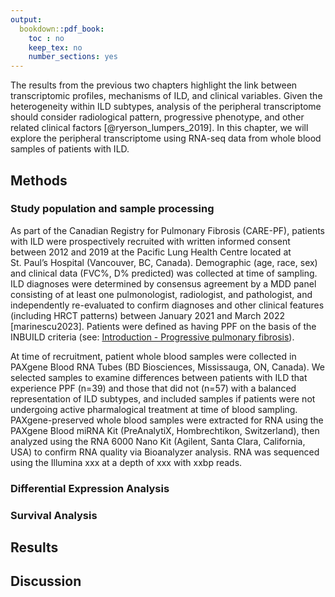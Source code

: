 ```yaml
---
output:
  bookdown::pdf_book:
    toc : no
    keep_tex: no
    number_sections: yes
---
```


<!-- This section is mandatory! -->

The results from the previous two chapters highlight the link between transcriptomic profiles, mechanisms of ILD, and clinical variables. Given the heterogeneity within ILD subtypes, analysis of the peripheral transcriptome should consider radiological pattern, progressive phenotype, and other related clinical factors [@ryerson_lumpers_2019]. In this chapter, we will explore the peripheral transcriptome using RNA-seq data from whole blood samples of patients with ILD. 

## Methods

### Study population and sample processing

As part of the Canadian Registry for Pulmonary Fibrosis (CARE-PF), patients with ILD were prospectively recruited with written informed consent between 2012 and 2019 at the Pacific Lung Health Centre located at St. Paul's Hospital (Vancouver, BC, Canada). Demographic (age, race, sex) and clinical data (FVC%, D\textsubscript{LCO}% predicted) was collected at time of sampling. ILD diagnoses were determined by consensus agreement by a MDD panel consisting of at least one pulmonologist, radiologist, and pathologist, and independently re-evaluated to confirm diagnoses and other clinical features (including HRCT patterns) between January 2021 and March 2022 [marinescu2023]. Patients were defined as having PPF on the basis of the INBUILD criteria (see: [Introduction - Progressive pulmonary fibrosis](#ppf)). 

At time of recruitment, patient whole blood samples were collected in PAXgene Blood RNA Tubes (BD Biosciences, Mississauga, ON, Canada). We selected samples to examine differences between patients with ILD that experience PPF (n=39) and those that did not (n=57) with a balanced representation of ILD subtypes, and included samples if patients were not undergoing active pharmalogical treatment at time of blood sampling. PAXgene-preserved whole blood samples were extracted for RNA using the PAXgene Blood miRNA Kit (PreAnalytiX, Hombrechtikon, Switzerland), then analyzed using the RNA 6000 Nano Kit (Agilent, Santa Clara, California, USA) to confirm RNA quality via Bioanalyzer analysis. RNA was sequenced using the Illumina xxx at a depth of xxx with xxbp reads. 

\begin{landscape}

\captionsetup{width=8.5in}

(ref:race) \textbf{Race, n (\%)}

(ref:bloodpxrnaseq-cap) \textbf{Summary table of demographics of patients with ILD examined for whole blood RNA expression.} Data are shown as either n(\%) or mean ± SD (calculated for all patients within diagnoses unless otherwise indicated). \textit{P}-values were determined using one-way analysis of variance (ANOVA) for continuous variables and Fisher's exact text for categorical variables. Variables relating to progression were determined within a 2-year period. 

```r
bloodpxrnaseq <- readr::read_csv(here::here('Tables', 'BloodRNAseq', 'px_summary.csv'))
colnames(bloodpxrnaseq)[1] <- ""
kableExtra::kbl(
  bloodpxrnaseq,
  longtable = F,
  format = 'latex',
  booktabs = T, 
  linesep = "",
  align = "lccccccl",
  caption="(ref:bloodpxrnaseq-cap)") %>%
  kableExtra::kable_styling(full_width = TRUE) %>%  # table spans across left to right margins
  column_spec(1, width="1.5in") %>%
  column_spec(2, width="1.05in") %>% #SSc
  column_spec(3, width="1.05in") %>% #IPF
  column_spec(4, width="0.97in") %>% #HP
  column_spec(5, width="0.97in") %>% #RA
  column_spec(6, width="0.95in") %>% # IPAF
  column_spec(7, width="1.3in") %>% # Unc
  column_spec(8, width="0.7in") %>% # p
  row_spec(c(3,8,11),hline_after=TRUE) %>%
  row_spec(c(1,9,12), bold=T) %>%
  #kableExtra::kable_styling(latex_options = "scale_down") #%>% 
  kableExtra::kable_styling(latex_options = c("hold_position"), font_size = 8) # ensures the table isn't "floated" and pins it to the current location
```

\end{landscape}



### Differential Expression Analysis

### Survival Analysis

## Results

### 

## Discussion










